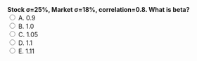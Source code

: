 ::: {.question-block}
<form onsubmit="event.preventDefault(); checkAnswer('module2_mcq_q54')" data-correct-answer="E">
<strong style="display: block;">Stock σ=25%, Market σ=18%, correlation=0.8. What is beta?</strong>
<label><input type="radio" name="module2_mcq_q54" value="A"> A. 0.9</label><br>
<label><input type="radio" name="module2_mcq_q54" value="B"> B. 1.0</label><br>
<label><input type="radio" name="module2_mcq_q54" value="C"> C. 1.05</label><br>
<label><input type="radio" name="module2_mcq_q54" value="D"> D. 1.1</label><br>
<label><input type="radio" name="module2_mcq_q54" value="E"> E. 1.11</label><br>
</form>
<div id="feedback-module2_mcq_q54" class="feedback" data-status="" style="display:none;">
✅ Correct: E. β=ρ×σi/σm=0.8×25/18=1.11.
</div>
:::
